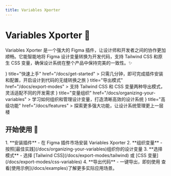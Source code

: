 ```yaml
---
title: Variables Xporter
---
```



# Variables Xporter 🎨

Variables Xporter 是一个强大的 Figma 插件，让设计师和开发者之间的协作更加顺畅。它能智能地将 Figma 设计变量转换为开发代码，支持 Tailwind CSS 和原生 CSS 变量，确保设计系统在整个产品中保持完美的一致性。✨

<div className="nx-mt-8">
  <Cards>
    <Cards.Card
      icon={<FileCode size={24} strokeWidth={1.5} className="nx-text-primary" />}
      title="快速上手"
      href="/docs/get-started"
    >
      只需几分钟，即可完成插件安装和配置，开启设计到代码的无缝转换之旅
    </Cards.Card>
    <Cards.Card
      icon={<Settings size={24} strokeWidth={1.5} className="nx-text-primary" />}
      title="导出模式"
      href="/docs/export-modes"
    >
      支持 Tailwind CSS 和 CSS 变量两种导出模式，灵活适配不同的开发需求
    </Cards.Card>
    <Cards.Card
      icon={<Layers size={24} strokeWidth={1.5} className="nx-text-primary" />}
      title="变量组织"
      href="/docs/organizing-your-variables"
    >
      学习如何组织和管理设计变量，打造清晰高效的设计系统
    </Cards.Card>
    <Cards.Card
      icon={<Monitor size={24} strokeWidth={1.5} className="nx-text-primary" />}
      title="高级功能"
      href="/docs/features"
    >
      探索更多强大功能，让设计系统管理更上一层楼
    </Cards.Card>
  </Cards>
</div>

## 开始使用 🚀

<Steps>
1. **安装插件** - 在 Figma 插件市场安装 Variables Xporter
2. **组织变量** - 按照[最佳实践](/docs/organizing-your-variables)组织你的设计变量
3. **选择模式** - 选择 [Tailwind CSS](/docs/export-modes/tailwind) 或 [CSS 变量](/docs/export-modes/css-variables)
4. **导出代码** - 一键导出，即刻使用
</Steps>

<Callout type="info" emoji="💡">
查看[使用示例](/docs/examples)了解更多实际应用场景。
</Callout>
